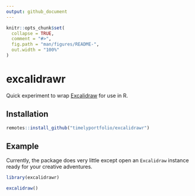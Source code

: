 ```yaml
---
output: github_document
---
```


<!-- README.md is generated from README.Rmd. Please edit that file -->

```r
knitr::opts_chunk$set(
  collapse = TRUE,
  comment = "#>",
  fig.path = "man/figures/README-",
  out.width = "100%"
)
```
# excalidrawr

<!-- badges: start -->
<!-- badges: end -->

Quick experiment to wrap [Excalidraw](https://excalidraw.com/) for use in R.

## Installation

``` r
remotes::install_github("timelyportfolio/excalidrawr")
```

## Example

Currently, the package does very little except open an `Excalidraw` instance ready for your creative adventures.

``` r
library(excalidrawr)

excalidraw()
```
